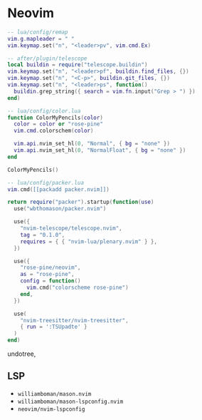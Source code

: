 # Neovim

```lua
-- lua/config/remap
vim.g.mapleader = " "
vim.keymap.set("n", "<leader>pv", vim.cmd.Ex)

-- after/plugin/telescope
local buildin = require("telescope.buildin")
vim.keymap.set("n", "<leader>pf", buildin.find_files, {})
vim.keymap.set("n", "<C-p>", buildin.git_files, {})
vim.keymap.set("n", "<leader>ps", function()
  buildin.grep_string({ search = vim.fn.input("Grep > ") })
end)

-- lua/config/color.lua
function ColorMyPencils(color)
  color = color or "rose-pine"
  vim.cmd.colorschem(color)

  vim.api.nvim_set_hl(0, "Normal", { bg = "none" })
  vim.api.nvim_set_hl(0, "NormalFloat", { bg = "none" })
end

ColorMyPencils()

-- lua/config/packer.lua
vim.cmd([[packadd packer.nvim]])

return require("packer").startup(function(use)
  use("wbthomason/packer.nvim")

  use({
    "nvim-telescope/telescope.nvim",
    tag = "0.1.0",
    requires = { { "nvim-lua/plenary.nvim" } },
  })

  use({
    "rose-pine/neovim",
    as = "rose-pine",
    config = function()
      vim.cmd("colorscheme rose-pine")
    end,
  })

  use(
    "nvim-treesitter/nvim-treesitter",
    { run = ':TSUpadte' }
  )
end)
```

undotree, 

## LSP

- `williamboman/mason.nvim`
- `williamboman/mason-lspconfig.nvim`
- `neovim/nvim-lspconfig`
